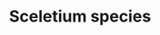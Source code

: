 ---
title: Sceletium species
aka:
  - kanna
  - kougoed
family_members:
  - Sceletium tortuosum
  - Sceletium anatomicum
  - Sceletium expansum
  - Sceletium strictum
duration_chart_title: Oral Duration of Sceletium tortuosum
duration_chart:
  total: 4–6 hours
  onset: 37m
  coming_up: 1h
  plateau: 90m
  coming_down: 210m
  after_effects: 5h
positive_effects: mood lift, increased energy, feelings of connection, sensory appreciation
neutral_effects: appetite suppression, disinhibition
negative_effects: increased heart rate, muscle tension
image_location: /src/assets/Images/Sceletium species/Kanna_leaf_iN2.jpeg
image_caption: Kanna leaf by Thomas Koffel
dosage_table:
  title: Oral Dosage of Dried Sceletium tortuosum Leaf
  threshold: 50 mg
  light: 500 mg
  common: 750 mg
  strong: 1.5 g
  heavy: 2+ g
--- 